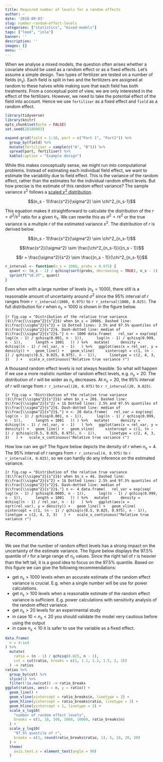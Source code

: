 ```yaml
---
title: Required number of levels for a random effects
author: ~
date: '2018-09-03'
slug: number-random-effect-levels
categories: ["statistics", "mixed-models"]
tags: ["lme4", "inla"]
banner: ''
description: ''
images: []
menu: ''
---
```


When we analyse a mixed models, the question often arises whether a covariate should be used as a random effect or as a fixed effects. Let's assume a simple design. Two types of fertilizer are tested on a number of fields ($n_s$). Each field is split in two and the fertilizers are assigned at random to these halves while making sure that each field has both treatments. From a conceptual point of view, we are only interested in the effect of the fertilizers. However, we need to take the potential effect of the field into account. Hence we use `fertiliser` as a fixed effect and `field` as a random effect.

```r
library(tidyverse)
library(knitr)
opts_chunk$set(echo = FALSE)
set.seed(20180903)
```

```r
expand.grid(field = 1:10, part = c("Part 1", "Part2")) %>%
  group_by(field) %>%
  mutate(fertiliser = sample(c("A", "B"))) %>%
  spread(part, fertiliser) %>%
  kable(caption = "Example design")
```

While this makes conceptually sense, we might run into computational problems. Instead of estimating each individual field effect, we want to estimate the variability due to field effect. This is the variance of the random effect, rather than the estimates for the individual random effect levels. But how precise is the estimate of this random effect variance? The sample variance $s^2$ follows a [scaled $\chi^2$ distribution](https://en.wikipedia.org/wiki/Variance#Distribution_of_the_sample_variance).

$$(n_s - 1)\frac{s^2}{\sigma^2} \sim \chi^2_{n_s-1}$$

This equation makes it straightforward to calculate the distribution of the $r = \sigma^2/s^2$ ratio for a given $n_s$. We can rewrite this as $\sigma^2=rs^2$ or the true variance is a multiple $r$ of the estimated variance $s^2$. The distribution of $r$ is derived below.

$$(n_s - 1)\frac{s^2}{\sigma^2} \sim \chi^2_{n_s-1}$$

$$\frac{s^2}{\sigma^2} \sim \frac{\chi^2_{n_s-1}}{(n_s - 1)}$$

$$r = \frac{\sigma^2}{s^2} \sim \frac{(n_s - 1)}{\chi^2_{n_s-1}}$$

```r
r_interval <- function(n_s = 1000, probs = 0.975) {
  quant <- (n_s - 1) / qchisq(sort(probs, decreasing = TRUE), n_s - 1)
  sprintf("%0.3f", quant)
}
```


Even when with a large number of levels ($n_s = 1000$), there still is a reasonable amount of uncertainty around $\sigma^2$ since the 95% interval of $r$ ranges from `r r_interval(1000, 0.975)` to  `r r_interval(1000, 0.025)`. The full distribution for $r$ when $n_s = 1000$ is shown in the figure below.

```{r fig.cap = "Distribution of the relative true variance ($\\frac{\\sigma^2}{s^2}$) when $n_s = 1000$. Dashed line: $\\frac{\\sigma^2}{s^2} = 1$ Dotted lines: 2.5% and 97.5% quantiles of $\\frac{\\sigma^2}{s^2}$. Dash-dotted line: median of $\\frac{\\sigma^2}{s^2}$."}
n <- 1000
data.frame(
  rel_var = exp(seq(
    log((n - 1) / qchisq(0.001, n - 1)), 
    log((n - 1) / qchisq(0.999, n - 1)), 
    length = 1001
  ))
) %>%
  mutate(
    density = dchisq((n - 1) / rel_var, n - 1)
  ) %>%
  ggplot(aes(x = rel_var, y = density)) +
  geom_line() +
  geom_vline(
    xintercept = c(1, (n - 1) / qchisq(c(0.5, 0.025, 0.975), n - 1)), 
    linetype = c(2, 4, 3, 3)
  ) +
  scale_x_continuous("Relative true variance r")
```

A thousand random effect levels is not always feasible. So what will happen if we use a more realistic number of random effect levels, e.g. $n_s = 20$. The distribution of $r$ will be wider as $n_s$ decreases. At $n_s = 20$, the 95% interval of $r$ will range from `r r_interval(20, 0.975)` to  `r r_interval(20, 0.025)`.

```{r fig.cap = "Distribution of the relative true variance ($\\frac{\\sigma^2}{s^2}$) when $n_s = 20$. Dashed line: $\\frac{\\sigma^2}{s^2} = 1$ Dotted lines: 2.5% and 97.5% quantiles of $\\frac{\\sigma^2}{s^2}$. Dash-dotted line: median of $\\frac{\\sigma^2}{s^2}$."}
n <- 20
data.frame(
  rel_var = exp(seq(
    log((n - 1) / qchisq(0.001, n - 1)), 
    log((n - 1) / qchisq(0.999, n - 1)), 
    length = 1001
  ))
) %>%
  mutate(
    density = dchisq((n - 1) / rel_var, n - 1)
  ) %>%
  ggplot(aes(x = rel_var, y = density)) +
  geom_line() +
  geom_vline(
    xintercept = c(1, (n - 1) / qchisq(c(0.5, 0.025, 0.975), n - 1)), 
    linetype = c(2, 4, 3, 3)
  ) +
  scale_x_continuous("Relative true variance r")
```

How low can we go? The figure below depicts the density of $r$ when $n_s = 4$. The 95% interval of $r$ ranges from `r r_interval(4, 0.975)` to  `r r_interval(4, 0.025)`, so we can hardly do any inference on the estimated variance.

```{r fig.cap = "Distribution of the relative true variance ($\\frac{\\sigma^2}{s^2}$) when $n_s = 4$. Dashed line: $\\frac{\\sigma^2}{s^2} = 1$ Dotted lines: 2.5% and 97.5% quantiles of $\\frac{\\sigma^2}{s^2}$. Dash-dotted line: median of $\\frac{\\sigma^2}{s^2}$."}
n <- 4
data.frame(
  rel_var = exp(seq(
    log((n - 1) / qchisq(0.0005, n - 1)), 
    log((n - 1) / qchisq(0.999, n - 1)), 
    length = 1001
  ))
) %>%
  mutate(
    density = dchisq((n - 1) / rel_var, n - 1)
  ) %>%
  ggplot(aes(x = sqrt(rel_var), y = density)) +
  geom_line() +
  geom_vline(
    xintercept = c(1, (n - 1) / qchisq(c(0.5, 0.025, 0.975), n - 1)), 
    linetype = c(2, 4, 3, 3)
  ) +
  scale_x_continuous("Relative true variance r")
```

## Recommendations

We see that the number of random effect levels has a strong impact on the uncertainty of the estimate variance. The figure below displays the 97.5% quantile of $r$ for a large range of $n_s$ values. Since the right tail of $r$ is heavier than the left tail, it is a good idea to focus on the 97.5% quantile. Based on this figure we can give the following recommendations:

- get $n_s > 1000$ levels when an accurate estimate of the random effect variance is crucial. E.g. when a single number will be use for power calculations.
- get $n_s > 100$ levels when a reasonable estimate of the random effect variance is sufficient. E.g. power calculations with sensitivity analysis of the random effect variance.
- get $n_s > 20$ levels for an experimental study
- in case $10 < n_s < 20$ you should validate the model very cautious before using the output
- in case $n_s < 10$ it is safer to use the variable as a fixed effect.

```r
data.frame(
  n = 4:1e4
) %>%
  mutate(
    ratio = (n - 1) / qchisq(0.025, n - 1),
    cut = cut(ratio, breaks = c(1, 1.1, 1.2, 1.5, 2, 3))
  ) -> ratios
ratios %>%
  group_by(cut) %>%
  slice(1) %>%
  filter(!is.na(cut)) -> ratio_breaks
ggplot(ratios, aes(x = n, y = ratio)) +
  geom_line() +
  geom_vline(xintercept = ratio_breaks$n, linetype = 3) +
  geom_hline(yintercept = ratio_breaks$ratio, linetype = 3) +
  geom_hline(yintercept = 1, linetype = 2) +
  scale_x_log10(
    "number of random effect levels",
    breaks = c(1, 10, 100, 1000, 10000, ratio_breaks$n)
  ) +
  scale_y_log10(
    "97.5% quantile of r",
    breaks = c(1, round(ratio_breaks$ratio, 1), 5, 10, 20, 30)
  ) +
  theme(
    axis.text.x = element_text(angle = 90)
  )
```
